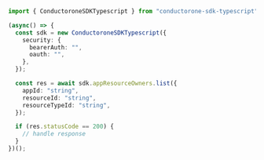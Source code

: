 ```typescript C1ApiAppV1AppResourceOwnersList.ts
import { ConductoroneSDKTypescript } from "conductorone-sdk-typescript";

(async() => {
  const sdk = new ConductoroneSDKTypescript({
    security: {
      bearerAuth: "",
      oauth: "",
    },
  });

  const res = await sdk.appResourceOwners.list({
    appId: "string",
    resourceId: "string",
    resourceTypeId: "string",
  });

  if (res.statusCode == 200) {
    // handle response
  }
})();
```
